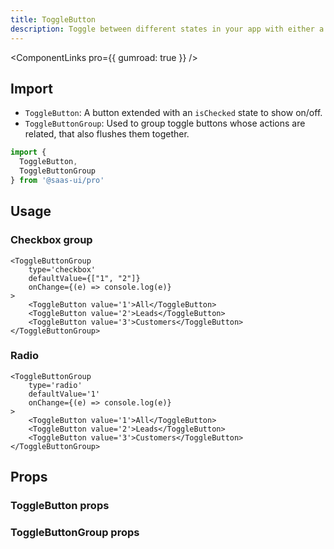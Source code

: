 ```yaml
---
title: ToggleButton
description: Toggle between different states in your app with either a checkbox or radio mode.
---
```


<ComponentLinks pro={{ gumroad: true }} />

## Import

- `ToggleButton`: A button extended with an `isChecked` state to show on/off.
- `ToggleButtonGroup`: Used to group toggle buttons whose actions are related, that also flushes them together.

```ts
import {
  ToggleButton,
  ToggleButtonGroup
} from '@saas-ui/pro'
```

## Usage

### Checkbox group

```tsx
<ToggleButtonGroup
	type='checkbox'
	defaultValue={["1", "2"]}
	onChange={(e) => console.log(e)}
>
	<ToggleButton value='1'>All</ToggleButton>
	<ToggleButton value='2'>Leads</ToggleButton>
	<ToggleButton value='3'>Customers</ToggleButton>
</ToggleButtonGroup>
```
### Radio

```tsx
<ToggleButtonGroup
	type='radio'
	defaultValue='1'
	onChange={(e) => console.log(e)}
>
	<ToggleButton value='1'>All</ToggleButton>
	<ToggleButton value='2'>Leads</ToggleButton>
	<ToggleButton value='3'>Customers</ToggleButton>
</ToggleButtonGroup>
```



## Props

### ToggleButton props

<PropsTable of="ToggleButton" />

### ToggleButtonGroup props

<PropsTable of="ToggleButtonGroup" />
